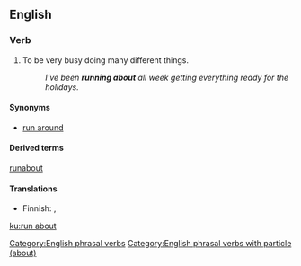 {{also|runabout}}
==English==

===Verb===
{{en-verb|runs about|running about|ran about|run about|head=[[run]] [[about]]}}

# {{lb|en|idiomatic|intransitive}}To be very busy doing many different things.
#: ''I've been '''running about''' all week getting everything ready for the holidays.''

====Synonyms====
* [[run around]]

====Derived terms====
[[runabout]]

====Translations====
{{trans-top|to be very busy doing many things}}
* Finnish: {{t+|fi|touhuta}}, {{t+|fi|touhuilla}}
{{trans-mid}}
{{trans-bottom}}

[[Category:English phrasal verbs]]
[[Category:English phrasal verbs with particle (about)]]

[[ku:run about]]